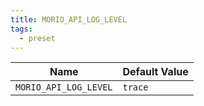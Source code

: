 ```yaml
---
title: MORIO_API_LOG_LEVEL
tags:
  - preset
---
```


<!-- MORIO_AUTO_GENERATED_CONTENT_STARTS - Manual changes made below will be overwritten -->

| Name                  | Default Value |
| --------------------- | ------------- |
| `MORIO_API_LOG_LEVEL` | `trace`       |

<!-- MORIO_AUTO_GENERATED_CONTENT_ENDS - Manual changes made above will be overwritten -->

